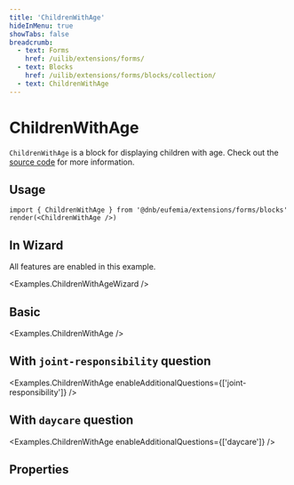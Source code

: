 ```yaml
---
title: 'ChildrenWithAge'
hideInMenu: true
showTabs: false
breadcrumb:
  - text: Forms
    href: /uilib/extensions/forms/
  - text: Blocks
    href: /uilib/extensions/forms/blocks/collection/
  - text: ChildrenWithAge
---
```



# ChildrenWithAge

`ChildrenWithAge` is a block for displaying children with age. Check out the [source code](https://github.com/dnbexperience/eufemia/tree/main/packages/dnb-eufemia/src/extensions/forms/blocks/ChildrenWithAge) for more information.

## Usage

```tsx
import { ChildrenWithAge } from '@dnb/eufemia/extensions/forms/blocks'
render(<ChildrenWithAge />)
```

## In Wizard

All features are enabled in this example.

<Examples.ChildrenWithAgeWizard />

## Basic

<Examples.ChildrenWithAge />

## With `joint-responsibility` question

<Examples.ChildrenWithAge
  enableAdditionalQuestions={['joint-responsibility']}
/>

## With `daycare` question

<Examples.ChildrenWithAge enableAdditionalQuestions={['daycare']} />

## Properties

<PropertiesTable props={ChildrenWithAgeProperties} />

<VisibleWhenVisualTest>
  <Examples.ChildrenWithAgePrefilledYes />
</VisibleWhenVisualTest>
